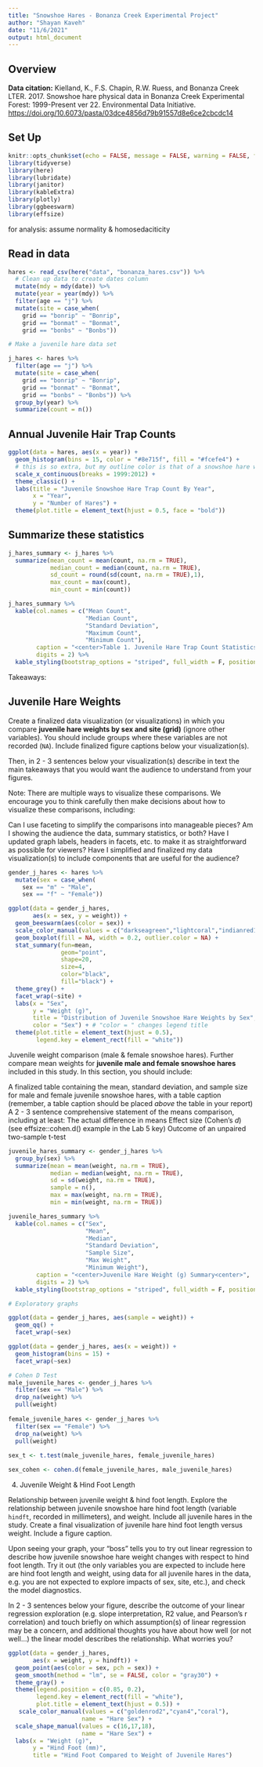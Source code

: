 ```yaml
---
title: "Snowshoe Hares - Bonanza Creek Experimental Project"
author: "Shayan Kaveh"
date: "11/6/2021"
output: html_document
---
```


## Overview

**Data citation:** Kielland, K., F.S. Chapin, R.W. Ruess, and Bonanza Creek LTER. 2017. Snowshoe hare physical data in Bonanza Creek Experimental Forest: 1999-Present ver 22. Environmental Data Initiative. <https://doi.org/10.6073/pasta/03dce4856d79b91557d8e6ce2cbcdc14>

## Set Up

```r
knitr::opts_chunk$set(echo = FALSE, message = FALSE, warning = FALSE, fig.align = 'center', out.extra = 'angle = 90')
library(tidyverse)
library(here)
library(lubridate)
library(janitor)
library(kableExtra)
library(plotly)
library(ggbeeswarm)
library(effsize)
```

for analysis: assume normality & homosedaciticity 

## Read in data

```r
hares <- read_csv(here("data", "bonanza_hares.csv")) %>% 
  # Clean up data to create dates column
  mutate(mdy = mdy(date)) %>% 
  mutate(year = year(mdy)) %>% 
  filter(age == "j") %>% 
  mutate(site = case_when(
    grid == "bonrip" ~ "Bonrip",
    grid == "bonmat" ~ "Bonmat",
    grid == "bonbs" ~ "Bonbs"))

# Make a juvenile hare data set

j_hares <- hares %>% 
  filter(age == "j") %>% 
  mutate(site = case_when(
    grid == "bonrip" ~ "Bonrip",
    grid == "bonmat" ~ "Bonmat",
    grid == "bonbs" ~ "Bonbs")) %>% 
  group_by(year) %>% 
  summarize(count = n())
```

## Annual Juvenile Hair Trap Counts
```r
ggplot(data = hares, aes(x = year)) +
  geom_histogram(bins = 15, color = "#8e715f", fill = "#fcefe4") +
  # this is so extra, but my outline color is that of a snowshoe hare when it's brown and the fill color is their fur color in the winter... lol
  scale_x_continuous(breaks = 1999:2012) +
  theme_classic() +
  labs(title = "Juvenile Snowshoe Hare Trap Count By Year",
       x = "Year",
       y = "Number of Hares") +
  theme(plot.title = element_text(hjust = 0.5, face = "bold")) 
```

## Summarize these statistics

```r
j_hares_summary <- j_hares %>% 
  summarize(mean_count = mean(count, na.rm = TRUE),
            median_count = median(count, na.rm = TRUE),
            sd_count = round(sd(count, na.rm = TRUE),1),
            max_count = max(count),
            min_count = min(count))

j_hares_summary %>% 
  kable(col.names = c("Mean Count",
                      "Median Count",
                      "Standard Deviation",
                      "Maximum Count",
                      "Minimum Count"),
        caption = "<center>Table 1. Juvenile Hare Trap Count Statistics<center>",
        digits = 2) %>%
  kable_styling(bootstrap_options = "striped", full_width = F, position = "center")
```

Takeaways:

## Juvenile Hare Weights
Create a finalized data visualization (or visualizations) in which you compare **juvenile hare weights by sex and site (grid)** (ignore other variables). You should include groups where these variables are not recorded (`NA`). Include finalized figure captions below your visualization(s).

Then, in 2 - 3 sentences below your visualization(s) describe in text the main takeaways that you would want the audience to understand from your figures.

Note: There are multiple ways to visualize these comparisons. We encourage you to think carefully then make decisions about how to visualize these comparisons, including:

Can I use faceting to simplify the comparisons into manageable pieces?
Am I showing the audience the data, summary statistics, or both?
Have I updated graph labels, headers in facets, etc. to make it as straightforward as possible for viewers?
Have I simplified and finalized my data visualization(s) to include components that are useful for the audience?

```r
gender_j_hares <- hares %>% 
  mutate(sex = case_when(
    sex == "m" ~ "Male",
    sex == "f" ~ "Female"))

ggplot(data = gender_j_hares, 
       aes(x = sex, y = weight)) +
  geom_beeswarm(aes(color = sex)) +
  scale_color_manual(values = c("darkseagreen","lightcoral","indianred1")) +
  geom_boxplot(fill = NA, width = 0.2, outlier.color = NA) +
  stat_summary(fun=mean, 
               geom="point", 
               shape=20, 
               size=4, 
               color="black", 
               fill="black") +
  theme_grey() +
  facet_wrap(~site) +
  labs(x = "Sex",
       y = "Weight (g)",
       title = "Distribution of Juvenile Snowshoe Hare Weights by Sex",
       color = "Sex") + # "color = " changes legend title 
  theme(plot.title = element_text(hjust = 0.5),
        legend.key = element_rect(fill = "white"))
```

Juvenile weight comparison (male & female snowshoe hares). Further compare mean weights for **juvenile male and female snowshoe hares** included in this study. In this section, you should include:

A finalized table containing the mean, standard deviation, and sample size for male and female juvenile snowshoe hares, with a table caption (remember, a table caption should be placed *above* the table in your report)
A 2 - 3 sentence comprehensive statement of the means comparison, including at least:
The actual difference in means
Effect size (Cohen's *d*) (see effsize::cohen.d() example in the Lab 5 key)
Outcome of an unpaired two-sample t-test

```r
juvenile_hares_summary <- gender_j_hares %>% 
  group_by(sex) %>% 
  summarize(mean = mean(weight, na.rm = TRUE),
            median = median(weight, na.rm = TRUE),
            sd = sd(weight, na.rm = TRUE),
            sample = n(),
            max = max(weight, na.rm = TRUE),
            min = min(weight, na.rm = TRUE))

juvenile_hares_summary %>% 
  kable(col.names = c("Sex",
                      "Mean",
                      "Median",
                      "Standard Deviation",
                      "Sample Size",
                      "Max Weight",
                      "Minimum Weight"),
        caption = "<center>Juvenile Hare Weight (g) Summary<center>",
        digits = 2) %>% 
  kable_styling(bootstrap_options = "striped", full_width = F, position = "center")
```

```r
# Exploratory graphs

ggplot(data = gender_j_hares, aes(sample = weight)) +
  geom_qq() +
  facet_wrap(~sex)

ggplot(data = gender_j_hares, aes(x = weight)) +
  geom_histogram(bins = 15) +
  facet_wrap(~sex)
```


```r
# Cohen D Test
male_juvenile_hares <- gender_j_hares %>% 
  filter(sex == "Male") %>% 
  drop_na(weight) %>% 
  pull(weight) 
  
female_juvenile_hares <- gender_j_hares %>% 
  filter(sex == "Female") %>% 
  drop_na(weight) %>% 
  pull(weight)  
  
sex_t <- t.test(male_juvenile_hares, female_juvenile_hares)

sex_cohen <- cohen.d(female_juvenile_hares, male_juvenile_hares)
```


4. Juvenile Weight & Hind Foot Length

Relationship between juvenile weight & hind foot length. Explore the relationship between juvenile snowshoe hare hind foot length (variable `hindft`, recorded in millimeters), and weight. Include all juvenile hares in the study. Create a final visualization of juvenile hare hind foot length versus weight. Include a figure caption.

Upon seeing your graph, your “boss” tells you to try out linear regression to describe how juvenile snowshoe hare weight changes with respect to hind foot length. Try it out (the only variables you are expected to include here are hind foot length and weight, using data for all juvenile hares in the data, e.g. you are not expected to explore impacts of sex, site, etc.), and check the model diagnostics.

In 2 - 3 sentences below your figure, describe the outcome of your linear regression exploration (e.g. slope interpretation, R2 value, and Pearson's r correlation) and touch briefly on which assumption(s) of linear regression may be a concern, and additional thoughts you have about how well (or not well…) the linear model describes the relationship. What worries you? 

```r
ggplot(data = gender_j_hares, 
       aes(x = weight, y = hindft)) +
  geom_point(aes(color = sex, pch = sex)) +
  geom_smooth(method = "lm", se = FALSE, color = "gray30") +
  theme_gray() +
  theme(legend.position = c(0.85, 0.2),
        legend.key = element_rect(fill = "white"),
        plot.title = element_text(hjust = 0.5)) +
   scale_color_manual(values = c("goldenrod2","cyan4","coral"), 
                     name = "Hare Sex") +
  scale_shape_manual(values = c(16,17,18), 
                     name = "Hare Sex") +
  labs(x = "Weight (g)",
       y = "Hind Foot (mm)",
       title = "Hind Foot Compared to Weight of Juvenile Hares") 
```

